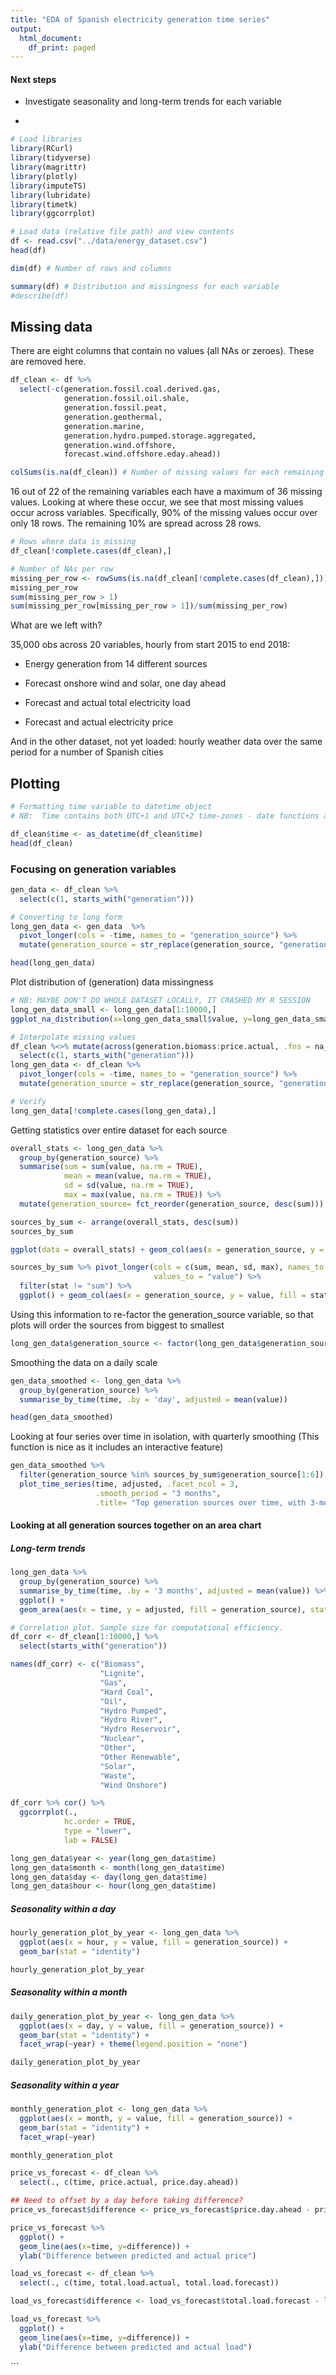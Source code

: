 ```yaml
---
title: "EDA of Spanish electricity generation time series"
output:
  html_document:
    df_print: paged
---
```


#### Next steps

-   Investigate seasonality and long-term trends for each variable

-   

```r
# Load libraries
library(RCurl)
library(tidyverse)
library(magrittr)
library(plotly)
library(imputeTS)
library(lubridate)
library(timetk)
library(ggcorrplot)
```

```r
# Load data (relative file path) and view contents
df <- read.csv("../data/energy_dataset.csv")
head(df)
```

```r
dim(df) # Number of rows and columns
```

```r
summary(df) # Distribution and missingness for each variable
#describe(df)
```

## Missing data

There are eight columns that contain no values (all NAs or zeroes). These are removed here.

```r
df_clean <- df %>% 
  select(-c(generation.fossil.coal.derived.gas,
            generation.fossil.oil.shale,
            generation.fossil.peat,
            generation.geothermal,
            generation.marine,
            generation.hydro.pumped.storage.aggregated,
            generation.wind.offshore,
            forecast.wind.offshore.eday.ahead))
```

```r
colSums(is.na(df_clean)) # Number of missing values for each remaining variable
```

16 out of 22 of the remaining variables each have a maximum of 36 missing values. Looking at where these occur, we see that most missing values occur across variables. Specifically, 90% of the missing values occur over only 18 rows. The remaining 10% are spread across 28 rows.

```r
# Rows where data is missing
df_clean[!complete.cases(df_clean),]
```

```r
# Number of NAs per row
missing_per_row <- rowSums(is.na(df_clean[!complete.cases(df_clean),]))
missing_per_row
sum(missing_per_row > 1)
sum(missing_per_row[missing_per_row > 1])/sum(missing_per_row)
```

What are we left with?

35,000 obs across 20 variables, hourly from start 2015 to end 2018:

-   Energy generation from 14 different sources

-   Forecast onshore wind and solar, one day ahead

-   Forecast and actual total electricity load

-   Forecast and actual electricity price

And in the other dataset, not yet loaded: hourly weather data over the same period for a number of Spanish cities


## Plotting

```r
# Formatting time variable to datetime object
# NB:  Time contains both UTC+1 and UTC+2 time-zones - date functions automatically pick this up and convert to UTC

df_clean$time <- as_datetime(df_clean$time)
head(df_clean)
```

### Focusing on generation variables

```r
gen_data <- df_clean %>% 
  select(c(1, starts_with("generation")))
```

```r
# Converting to long form
long_gen_data <- gen_data  %>% 
  pivot_longer(cols = -time, names_to = "generation_source") %>% 
  mutate(generation_source = str_replace(generation_source, "generation.", ""))

head(long_gen_data)
```

Plot distribution of (generation) data missingness

```r
# NB: MAYBE DON'T DO WHOLE DATASET LOCALLY, IT CRASHED MY R SESSION
long_gen_data_small <- long_gen_data[1:10000,]
ggplot_na_distribution(x=long_gen_data_small$value, y=long_gen_data_small$time)
```


```r
# Interpolate missing values
df_clean %<>% mutate(across(generation.biomass:price.actual, .fns = na_interpolation, option = 'linear')) %>% 
  select(c(1, starts_with("generation")))  
long_gen_data <- df_clean %>% 
  pivot_longer(cols = -time, names_to = "generation_source") %>% 
  mutate(generation_source = str_replace(generation_source, "generation.", ""))

# Verify
long_gen_data[!complete.cases(long_gen_data),]
```
Getting statistics over entire dataset for each source

```r
overall_stats <- long_gen_data %>%
  group_by(generation_source) %>%
  summarise(sum = sum(value, na.rm = TRUE),
            mean = mean(value, na.rm = TRUE),
            sd = sd(value, na.rm = TRUE),
            max = max(value, na.rm = TRUE)) %>%
  mutate(generation_source= fct_reorder(generation_source, desc(sum)))

sources_by_sum <- arrange(overall_stats, desc(sum))
sources_by_sum

ggplot(data = overall_stats) + geom_col(aes(x = generation_source, y = sum)) + theme(axis.text.x = element_text(angle=90))

sources_by_sum %>% pivot_longer(cols = c(sum, mean, sd, max), names_to = "stat", 
                                values_to = "value") %>%
  filter(stat != "sum") %>%
  ggplot() + geom_col(aes(x = generation_source, y = value, fill = stat), position = "dodge") + theme(axis.text.x = element_text(angle=90))
```

Using this information to re-factor the generation_source variable, so that plots will order the sources from biggest to smallest

```r
long_gen_data$generation_source <- factor(long_gen_data$generation_source, levels =  sources_by_sum$generation_source)
```


Smoothing the data on a daily scale

```r
gen_data_smoothed <- long_gen_data %>% 
  group_by(generation_source) %>% 
  summarise_by_time(time, .by = 'day', adjusted = mean(value)) 

head(gen_data_smoothed)
```

Looking at four series over time in isolation, with quarterly smoothing (This function is nice as it includes an interactive feature)

```r
gen_data_smoothed %>% 
  filter(generation_source %in% sources_by_sum$generation_source[1:6]) %>% 
  plot_time_series(time, adjusted, .facet_ncol = 3,
                   .smooth_period = "3 months",
                   .title= "Top generation sources over time, with 3-month mean smoothing")
```

#### Looking at all generation sources together on an area chart

##### Long-term trends

```r
long_gen_data %>% 
  group_by(generation_source) %>% 
  summarise_by_time(time, .by = '3 months', adjusted = mean(value)) %>% 
  ggplot() + 
  geom_area(aes(x = time, y = adjusted, fill = generation_source), stat = "identity")
```
```r
# Correlation plot. Sample size for computational efficiency.
df_corr <- df_clean[1:10000,] %>%
  select(starts_with("generation")) 

names(df_corr) <- c("Biomass",
                    "Lignite",
                    "Gas",
                    "Hard Coal",
                    "Oil",
                    "Hydro Pumped",
                    "Hydro River",
                    "Hydro Reservoir",
                    "Nuclear",
                    "Other",
                    "Other Renewable",
                    "Solar",
                    "Waste",
                    "Wind Onshore")

df_corr %>% cor() %>%
  ggcorrplot(.,
            hc.order = TRUE,
            type = "lower",
            lab = FALSE)
```


```r
long_gen_data$year <- year(long_gen_data$time)
long_gen_data$month <- month(long_gen_data$time)
long_gen_data$day <- day(long_gen_data$time)
long_gen_data$hour <- hour(long_gen_data$time)
```


##### Seasonality within a day 

```r

hourly_generation_plot_by_year <- long_gen_data %>%
  ggplot(aes(x = hour, y = value, fill = generation_source)) +
  geom_bar(stat = "identity")

hourly_generation_plot_by_year
```

##### Seasonality within a month 

```r
daily_generation_plot_by_year <- long_gen_data %>%
  ggplot(aes(x = day, y = value, fill = generation_source)) +
  geom_bar(stat = "identity") +
  facet_wrap(~year) + theme(legend.position = "none") 

daily_generation_plot_by_year
```

##### Seasonality within a year 

```r
monthly_generation_plot <- long_gen_data %>%
  ggplot(aes(x = month, y = value, fill = generation_source)) +
  geom_bar(stat = "identity") +
  facet_wrap(~year)

monthly_generation_plot
```

```r
price_vs_forecast <- df_clean %>%
  select(., c(time, price.actual, price.day.ahead)) 

## Need to offset by a day before taking difference?
price_vs_forecast$difference <- price_vs_forecast$price.day.ahead - price_vs_forecast$price.actual

price_vs_forecast %>%
  ggplot() +
  geom_line(aes(x=time, y=difference)) +
  ylab("Difference between predicted and actual price")
```

```r
load_vs_forecast <- df_clean %>%
  select(., c(time, total.load.actual, total.load.forecast))

load_vs_forecast$difference <- load_vs_forecast$total.load.forecast - load_vs_forecast$total.load.actual

load_vs_forecast %>%
  ggplot() +
  geom_line(aes(x=time, y=difference)) +
  ylab("Difference between predicted and actual load")
```

\`\`\`
